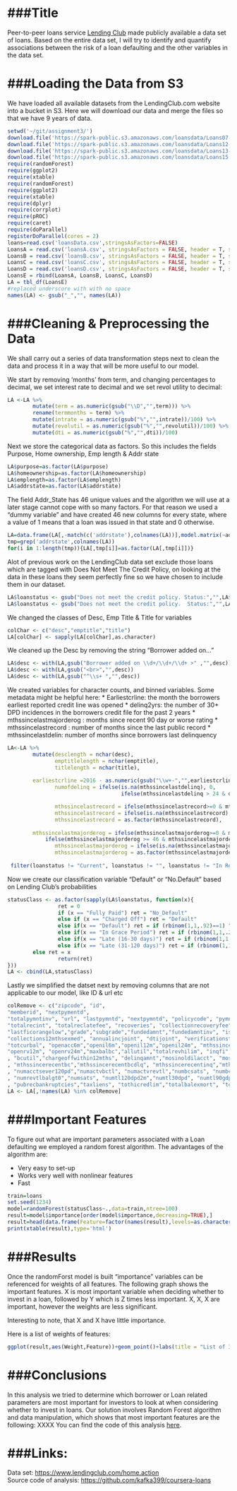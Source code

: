 ###Title
========================================================

Peer-to-peer loans service [Lending Club][lending] made publicly available a data set of loans. 
Based on the entire data set, I will try to identify and quantify associations between the risk of a loan defaulting 
and the other variables in the data set.

###Loading the Data from S3
============================
We have loaded all available datasets from the LendingClub.com website into a bucket in S3. Here we will download our data 
and merge the files so that we have 9 years of data.

```r
setwd('~/git/assignment3/')
download.file('https://spark-public.s3.amazonaws.com/loansdata/Loans07-11.csv',method='curl',destfile='loansA.csv')
download.file('https://spark-public.s3.amazonaws.com/loansdata/Loans12-13.csv',method='curl',destfile='loansB.csv')
download.file('https://spark-public.s3.amazonaws.com/loansdata/Loans13-14.csv',method='curl',destfile='loansC.csv')
download.file('https://spark-public.s3.amazonaws.com/loansdata/Loans15.csv',method='curl',destfile='loansD.csv')
require(randomForest)
require(ggplot2)
require(xtable)
require(randomForest)
require(ggplot2)
require(xtable)
require(dplyr)
require(corrplot)
require(pROC)
require(caret)
require(doParallel)
registerDoParallel(cores = 2)
loans=read.csv('loansData.csv',stringsAsFactors=FALSE)
LoansA = read.csv('loansA.csv', stringsAsFactors = FALSE, header = T, skip = 1)
LoansB = read.csv('loansB.csv', stringsAsFactors = FALSE, header = T, skip = 1)
LoansC = read.csv('loansC.csv', stringsAsFactors = FALSE, header = T, skip = 1)
LoansD = read.csv('loansD.csv', stringsAsFactors = FALSE, header = T, skip = 1)
LoansE = rbind(LoansA, LoansB, LoansC, LoansD)
LA = tbl_df(LoansE)
#replaced underscore with with no space
names(LA) <- gsub("_","", names(LA))
```
###Cleaning & Preprocessing the Data
============================
We shall carry out a series of data transformation steps next to clean the data and process
it in a way that will be more useful to our model.

We start by removing 'months' from term, and changing percentages to decimal, we set interest rate to decimal
and we set revol utility to decimal:
```r
LA <-LA %>%
        mutate(term = as.numeric(gsub("\\D","",term))) %>%
        rename(termmonths = term) %>%
        mutate(intrate = as.numeric(gsub("%","",intrate))/100) %>%
        mutate(revolutil = as.numeric(gsub("%","",revolutil))/100) %>%
        mutate(dti = as.numeric(gsub("%","",dti))/100)
```
Next we store the categorical data as factors.  So this includes the fields Purpose, Home ownership, Emp length & Addr state
```r
LA$purpose=as.factor(LA$purpose)
LA$homeownership=as.factor(LA$homeownership)
LA$emplength=as.factor(LA$emplength)
LA$addrstate=as.factor(LA$addrstate)
```
The field Addr_State has 46 unique values and the algorithm we will use at a later stage cannot cope with so many factors. 
For that reason we used a "dummy variable" and have created 46 new columns for every state, where a value of 1 means that
a loan was issued in that state and 0 otherwise.
```r
LA=data.frame(LA[,-match(c('addrstate'),colnames(LA))],model.matrix(~addrstate-1,LA))
tmp=grep('addrstate',colnames(LA))
for(i in 1:length(tmp)){LA[,tmp[i]]=as.factor(LA[,tmp[i]])}
```
Alot of previous work on the LendingClub data set exclude those loans which are tagged with Does Not Meet The Credit Policy, 
on looking at the data in these loans they seem perfectly fine so we have chosen to include them in our dataset.
```r
LA$loanstatus <- gsub("Does not meet the credit policy. Status:","",LA$loanstatus)
LA$loanstatus <- gsub("Does not meet the credit policy.  Status:","",LA$loanstatus)
```
We changed the classes of Desc, Emp Title & Title for variables
```r
colChar <- c("desc","emptitle","title")
LA[colChar] <- sapply(LA[colChar],as.character)
```
We cleaned up the Desc by removing the string "Borrower added on..."
```r
LA$desc <- with(LA,gsub("Borrower added on \\d+/\\d+/\\d+ >" ,"",desc))
LA$desc <- with(LA,gsub("<br>","",desc))
LA$desc <- with(LA,gsub("^\\s+ ","",desc))
```
We created variables for character counts, and binned variables. Some metadata might be helpful here:
   * Earliestcrline: the month the borrowers earliest reported credit line was opened
   * delinq2yrs: the number of 30+ DPD incidences in the borrowers credit file for the past 2 years
   * mthssincelastmajorderog : months since recent 90 day or worse rating
   * mthssincelastrecord : number of months since the last public record
   * mthssincelastdelin: number of months since borrowers last delinquency
```r
LA<-LA %>%
        mutate(desclength = nchar(desc),
               emptitlelength = nchar(emptitle),
               titlelength = nchar(title),
               
		earliestcrline =2016 - as.numeric(gsub("\\w+-","",earliestcrline)),
               numofdelinq = ifelse(is.na(mthssincelastdelinq), 0, 
                                    ifelse(mthssincelastdelinq > 24 & delinq2yrs == 0,1,delinq2yrs)),

               mthssincelastrecord = ifelse(mthssincelastrecord>=0 & mthssincelastrecord <=77, "0-77","78-129"),
               mthssincelastrecord = ifelse(is.na(mthssincelastrecord),"Never",mthssincelastrecord),
               mthssincelastrecord = as.factor(mthssincelastrecord),
               
		mthssincelastmajorderog = ifelse(mthssincelastmajorderog>=0 & mthssincelastmajorderog <=45,"0-45",
			ifelse(mthssincelastmajorderog >= 46 & mthssincelastmajorderog <=75, "46-75",">75")),
               mthssincelastmajorderog = ifelse(is.na(mthssincelastmajorderog),"Never",mthssincelastmajorderog),
               mthssincelastmajorderog = as.factor(mthssincelastmajorderog)) %>%
              
 filter(loanstatus != "Current", loanstatus != "", loanstatus != "In Review", loanstatus != "Expired", loanstatus != "Removed", loanstatus != "Withdrawn by Applicant", loanstatus != "In Funding", loanstatus != "Issuing", loanstatus != "Issued", loanstatus != "Not Yet Issued", loanstatus != "Partially Funded")
```
Now we create our classification variable "Default" or "No.Default" based on Lending Club's probabilities
```r
statusClass <- as.factor(sapply(LA$loanstatus, function(x){
                ret = 0
                if (x == "Fully Paid") ret = "No_Default" 
                else if (x == "Charged Off") ret = "Default" 
                else if(x == "Default") ret = if (rbinom(1,1,.92)==1) "Default" else "No_Default"
                else if(x == "In Grace Period") ret = if (rbinom(1,1,.24)==1) "Default" else "No_Default"
                else if(x == "Late (16-30 days)") ret = if (rbinom(1,1,.51)==1) "Default" else "No_Default"
                else if(x == "Late (31-120 days)") ret = if (rbinom(1,1,.72)==1) "Default" else "No_Default"
		else ret = x
                return(ret)
}))
LA <- cbind(LA,statusClass)
```
Lastly we simplified the datset next by removing columns that are not applicable to our model, like ID & url etc
```r
colRemove <- c("zipcode", "id", 
"memberid", "nextpymentd", 
"totalpymntinv", "url", "lastpymntd", "nextpymntd", "policycode", "pymntplan","totalpymnt", "totalrecprncp", 
"totalrecint", "totalreclatefee", "recoveries", "collectionrecoveryfee", "lastpymntamnt","lastficorangehigh",
"lastficorangelow","grade","subgrade","fundedamnt","fundedamntinv", "issued","lastcreditpulld", "totalacc", 
"collections12mthsexmed", "annualincjoint", "dtijoint", "verificationstatusjoint","accnowdelinq","totcollamt",
"totcurbal", "openacc6m","openil6m","openil12m","openil24m", "mthssincercntil","totalbalil", "ilutil",
"openrv12m", "openrv24m","maxbalbc","allutil","totalrevhilim", "inqfi","totalcutl","inqlast12m","accopenpast24mths", "avgcurbal","bcopentobuy"
, "bcutil","chargeoffwithin12mths", "delinqamnt","mosinoldilacct", "mosinoldrevtlop","mosinrcntrevtlop", "mosinrcnttl","mortacc"
, "mthssincerecentbc","mthssincerecentbcdlq", "mthssincerecentinq","mthssincerecentrevoldelinq"
, "numacctsever120pd","numactvbctl", "numactvrevtl","numbcsats", "numbctl","numiltl", "numoprevtl","numrevaccts"
, "numrevtlbalgt0","numsats", "numtl120dpd2m","numtl30dpd", "numtl90gdpd24m","numtloppast12m", "pcttlnvrdlq","percentbcgt75"
, "pubrecbankruptcies","taxliens", "tothicredlim","totalbalexmort", "totalbclimit","totalilhighcreditlimit"  )
LA <- LA[,!names(LA) %in% colRemove]
```

###Important Features
=============

To figure out what are important parameters associated with a Loan defaulting we employed a random forest algorithm. 
The advantages of the algorithm are:

   * Very easy to set-up
   * Works very well with nonlinear features
   * Fast

```r
train=loans
set.seed(1234)
model=randomForest(statusClass~.,data=train,ntree=100)
result=model$importance[order(model$importance,decreasing=TRUE),]
result=head(data.frame(Feature=factor(names(result),levels=as.character(names(result))),Weight=as.integer(model$importance[order(model$importance,decreasing=TRUE),])),15)c 
print(xtable(result),type='html')
```

###Results
=============

Once the randomForst model is built "importance" variables can be referenced for weights of all features. 
The following graph shows the important features. X is most important variable when deciding whether to invest in a loan, 
followed by Y which is Z times less important. X, X, X are important, however the weights are less significant. 

Interesting to note, that X and X have little importance. 

Here is a list of weights of features:

```r
ggplot(result,aes(Weight,Feature))+geom_point()+labs(title = "List of Important Features") 
```


###Conclusions
=============

In this analysis we tried to determine which borrower or Loan related parameters are most important 
for investors to look at when considering whether to invest in loans. Our solution involves Random Forest algorithm 
and data manipulation, which shows that most important features are the following: XXXX
You can find the code of this analysis [here][code].
   
###Links:
========
Data set: [https://www.lendingclub.com/home.action][lending]  
Source code of analysis: [https://github.com/kafka399/coursera-loans][code]  

[lending]: https://www.lendingclub.com/home.action
[code]:https://github.com/datadamsel/Assignment3




